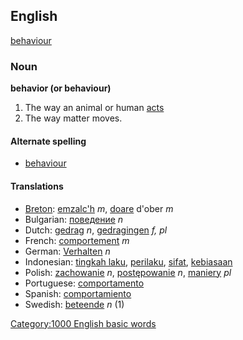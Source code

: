 ==English==

{{synch}} [[behaviour]]

=== Noun ===
'''behavior (or behaviour)'''

#The way an animal or human [[act]]s
#The way matter moves. 
====Alternate spelling====
* [[behaviour]]

==== Translations ====
*[[Breton]]: [[emzalc'h]] ''m'', [[doare]] d'ober ''m''
*Bulgarian: [[поведение]] ''n''
*Dutch: [[gedrag]] ''n'', [[gedragingen]] ''f, pl''
*French: [[comportement]] ''m''
*German: [[Verhalten]] ''n''
*Indonesian: [[tingkah laku]], [[perilaku]], [[sifat]], [[biasa|kebiasaan]]
*Polish: [[zachowanie]] ''n'', [[postępowanie]] ''n'', [[maniery]] ''pl''
*Portuguese: [[comportamento]]
*Spanish: [[comportamiento]]
*Swedish: [[beteende]] ''n'' (1)
[[Category:1000 English basic words]]